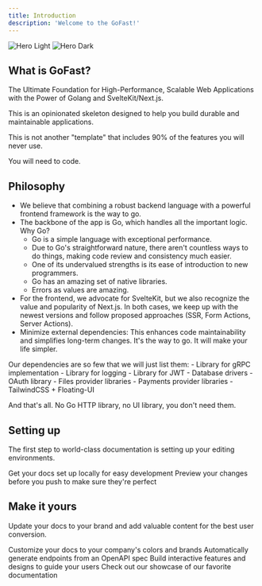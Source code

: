 ```yaml
---
title: Introduction
description: 'Welcome to the GoFast!'
---
```


<img
  className="block dark:hidden"
  src="/images/hero-light.svg"
  alt="Hero Light"
/>
<img
  className="hidden dark:block"
  src="/images/hero-dark.svg"
  alt="Hero Dark"
/>

## What is GoFast?

The Ultimate Foundation for High-Performance, Scalable Web Applications with the Power of Golang and SvelteKit/Next.js.

This is an opinionated skeleton designed to help you build durable and maintainable applications.

This is not another "template" that includes 90% of the features you will never use.

You will need to code.

## Philosophy

- We believe that combining a robust backend language with a powerful frontend framework is the way to go.
- The backbone of the app is Go, which handles all the important logic. Why Go?
    - Go is a simple language with exceptional performance.
    - Due to Go's straightforward nature, there aren't countless ways to do things, making code review and consistency much easier.
    - One of its undervalued strengths is its ease of introduction to new programmers.
    - Go has an amazing set of native libraries.
    - Errors as values are amazing.
- For the frontend, we advocate for SvelteKit, but we also recognize the value and popularity of Next.js. 
In both cases, we keep up with the newest versions and follow proposed approaches (SSR, Form Actions, Server Actions).
- Minimize external dependencies: This enhances code maintainability and simplifies long-term changes. It's the way to go. It will make your life simpler.  

Our dependencies are so few that we will just list them:
    - Library for gRPC implementation
    - Library for logging
    - Library for JWT
    - Database drivers
    - OAuth library
    - Files provider libraries
    - Payments provider libraries
    - TailwindCSS + Floating-UI

And that's all. No Go HTTP library, no UI library, you don't need them.

## Setting up

The first step to world-class documentation is setting up your editing environments.

<CardGroup cols={2}>
  <Card
    title="Edit Your Docs"
    icon="pen-to-square"
    href="https://mintlify.com/docs/quickstart"
  >
    Get your docs set up locally for easy development
  </Card>
  <Card
    title="Preview Changes"
    icon="image"
    href="https://mintlify.com/docs/development"
  >
    Preview your changes before you push to make sure they're perfect
  </Card>
</CardGroup>

## Make it yours

Update your docs to your brand and add valuable content for the best user conversion.

<CardGroup cols={2}>
  <Card
    title="Customize Style"
    icon="palette"
    href="https://mintlify.com/docs/settings/global"
  >
    Customize your docs to your company's colors and brands
  </Card>
  <Card
    title="Reference APIs"
    icon="code"
    href="https://mintlify.com/docs/api-playground/openapi"
  >
    Automatically generate endpoints from an OpenAPI spec
  </Card>
  <Card
    title="Add Components"
    icon="screwdriver-wrench"
    href="https://mintlify.com/docs/components/accordion"
  >
    Build interactive features and designs to guide your users
  </Card>
  <Card
    title="Get Inspiration"
    icon="stars"
    href="https://mintlify.com/customers"
  >
    Check out our showcase of our favorite documentation
  </Card>
</CardGroup>
